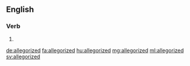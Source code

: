 ==English==

===Verb===
{{head|en}}

# {{en-past of|allegorize}}

[[de:allegorized]]
[[fa:allegorized]]
[[hu:allegorized]]
[[mg:allegorized]]
[[ml:allegorized]]
[[sv:allegorized]]
